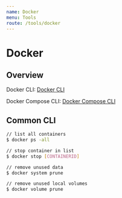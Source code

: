 ```yaml
---
name: Docker
menu: Tools
route: /tools/docker
---
```



# Docker

## Overview

Docker CLI: [Docker CLI](https://docs.docker.com/engine/reference/commandline/cli/) 

Docker Compose CLI: [Docker Compose CLI](https://docs.docker.com/compose/reference/)

## Common CLI

```sh
// list all containers
$ docker ps -all

// stop container in list
$ docker stop [CONTAINERID]

// remove unused data
$ docker system prune

// remove unused local volumes
$ docker volume prune
```
